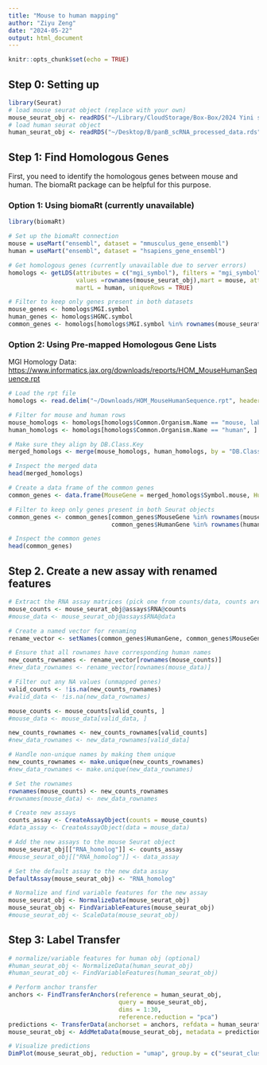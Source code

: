 ```yaml
---
title: "Mouse to human mapping"
author: "Ziyu Zeng"
date: "2024-05-22"
output: html_document
---
```


```r
knitr::opts_chunk$set(echo = TRUE)
```

## Step 0: Setting up

```r
library(Seurat)
# load mouse seurat object (replace with your own)
mouse_seurat_obj <- readRDS("~/Library/CloudStorage/Box-Box/2024 Yini scRNA/bcell_subset.rds")
# load human seurat object
human_seurat_obj <- readRDS("~/Desktop/B/panB_scRNA_processed_data.rds")
```

## Step 1: Find Homologous Genes

First, you need to identify the homologous genes between mouse and human. The biomaRt package can be helpful for this purpose.

### Option 1: Using biomaRt (currently unavailable)

```r
library(biomaRt)

# Set up the biomaRt connection
mouse = useMart("ensembl", dataset = "mmusculus_gene_ensembl")
human = useMart("ensembl", dataset = "hsapiens_gene_ensembl")

# Get homologous genes (currently unavailable due to server errors)
homologs <- getLDS(attributes = c("mgi_symbol"), filters = "mgi_symbol", 
                   values =rownames(mouse_seurat_obj),mart = mouse, attributesL = c("hgnc_symbol"),
                   martL = human, uniqueRows = TRUE)

# Filter to keep only genes present in both datasets
mouse_genes <- homologs$MGI.symbol
human_genes <- homologs$HGNC.symbol
common_genes <- homologs[homologs$MGI.symbol %in% rownames(mouse_seurat_obj) & homologs$HGNC.symbol %in% rownames(human_seurat_obj), ]
```

### Option 2: Using Pre-mapped Homologous Gene Lists

MGI Homology Data: <https://www.informatics.jax.org/downloads/reports/HOM_MouseHumanSequence.rpt>

```r
# Load the rpt file
homologs <- read.delim("~/Downloads/HOM_MouseHumanSequence.rpt", header = TRUE, stringsAsFactors = FALSE)

# Filter for mouse and human rows
mouse_homologs <- homologs[homologs$Common.Organism.Name == "mouse, laboratory", ]
human_homologs <- homologs[homologs$Common.Organism.Name == "human", ]

# Make sure they align by DB.Class.Key
merged_homologs <- merge(mouse_homologs, human_homologs, by = "DB.Class.Key", suffixes = c(".mouse", ".human"))

# Inspect the merged data
head(merged_homologs)

# Create a data frame of the common genes
common_genes <- data.frame(MouseGene = merged_homologs$Symbol.mouse, HumanGene = merged_homologs$Symbol.human)

# Filter to keep only genes present in both Seurat objects
common_genes <- common_genes[common_genes$MouseGene %in% rownames(mouse_seurat_obj) & 
                             common_genes$HumanGene %in% rownames(human_seurat_obj), ]

# Inspect the common genes
head(common_genes)
```

## Step 2. Create a new assay with renamed features
```r
# Extract the RNA assay matrices (pick one from counts/data, counts are preferred)
mouse_counts <- mouse_seurat_obj@assays$RNA@counts
#mouse_data <- mouse_seurat_obj@assays$RNA@data

# Create a named vector for renaming
rename_vector <- setNames(common_genes$HumanGene, common_genes$MouseGene)

# Ensure that all rownames have corresponding human names
new_counts_rownames <- rename_vector[rownames(mouse_counts)]
#new_data_rownames <- rename_vector[rownames(mouse_data)]

# Filter out any NA values (unmapped genes)
valid_counts <- !is.na(new_counts_rownames)
#valid_data <- !is.na(new_data_rownames)

mouse_counts <- mouse_counts[valid_counts, ]
#mouse_data <- mouse_data[valid_data, ]

new_counts_rownames <- new_counts_rownames[valid_counts]
#new_data_rownames <- new_data_rownames[valid_data]

# Handle non-unique names by making them unique
new_counts_rownames <- make.unique(new_counts_rownames)
#new_data_rownames <- make.unique(new_data_rownames)

# Set the rownames
rownames(mouse_counts) <- new_counts_rownames
#rownames(mouse_data) <- new_data_rownames

# Create new assays
counts_assay <- CreateAssayObject(counts = mouse_counts)
#data_assay <- CreateAssayObject(data = mouse_data)

# Add the new assays to the mouse Seurat object
mouse_seurat_obj[["RNA_homolog"]] <- counts_assay
#mouse_seurat_obj[["RNA_homolog"]] <- data_assay

# Set the default assay to the new data assay
DefaultAssay(mouse_seurat_obj) <- "RNA_homolog"

# Normalize and find variable features for the new assay
mouse_seurat_obj <- NormalizeData(mouse_seurat_obj)
mouse_seurat_obj <- FindVariableFeatures(mouse_seurat_obj)
#mouse_seurat_obj <- ScaleData(mouse_seurat_obj)
```
## Step 3: Label Transfer

```r
# normalize/variable features for human obj (optional)
#human_seurat_obj <- NormalizeData(human_seurat_obj)
#human_seurat_obj <- FindVariableFeatures(human_seurat_obj)

# Perform anchor transfer
anchors <- FindTransferAnchors(reference = human_seurat_obj, 
                               query = mouse_seurat_obj, 
                               dims = 1:30,
                               reference.reduction = "pca")
predictions <- TransferData(anchorset = anchors, refdata = human_seurat_obj$celltype, dims = 1:30) # change to appropriate metadata column in the reference dataset
mouse_seurat_obj <- AddMetaData(mouse_seurat_obj, metadata = predictions)

# Visualize predictions
DimPlot(mouse_seurat_obj, reduction = "umap", group.by = c("seurat_clusters", "predicted.id"))
```

